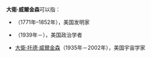 '''大衛·威爾金森'''可以指：

*{{link-en|大卫·威尔金森 (发明家)|David Wilkinson (machinist)}}（1771年–1852年），美国发明家
*{{link-en|大卫·威尔金森 (政治学者)|David Wilkinson (political scientist)}}（1939年－），美国政治学者
*[[大衛·托德·威爾金森|大衛·托德·威爾金森]]（1935年－2002年），美国宇宙学家

{{Disambiguation|Cat=六字人名譯名消歧義}}